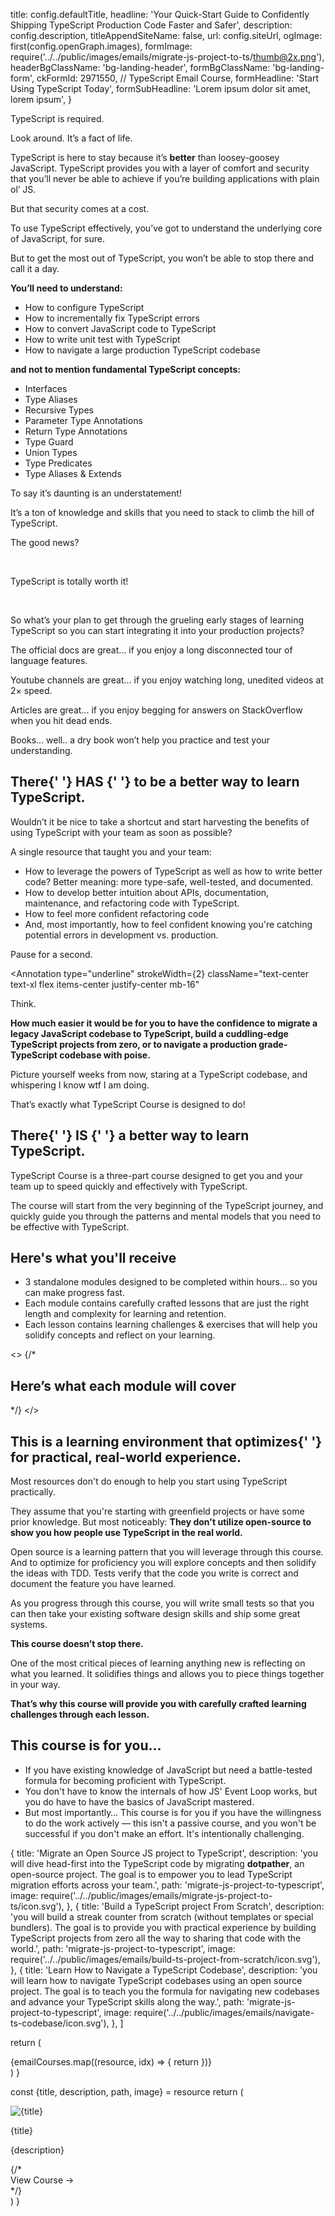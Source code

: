 
  title: config.defaultTitle,
  headline:
    'Your Quick-Start Guide to <span className="bg-gradient-to-l from-sky-50 to-cyan-200 bg-clip-text text-transparent decoration-clone">Confidently Shipping TypeScript</span> Production Code Faster and Safer',
  description: config.description,
  titleAppendSiteName: false,
  url: config.siteUrl,
  ogImage: first(config.openGraph.images),
  formImage: require('../../public/images/emails/migrate-js-project-to-ts/thumb@2x.png'),
  headerBgClassName: 'bg-landing-header',
  formBgClassName: 'bg-landing-form',
  ckFormId: 2971550, // TypeScript Email Course,
  formHeadline: 'Start Using TypeScript Today',
  formSubHeadline: 'Lorem ipsum dolor sit amet, lorem ipsum',
}


TypeScript is required.

Look around. It’s a fact of life.

TypeScript is here to stay because it’s **better** than loosey-goosey JavaScript. TypeScript provides you with a layer of comfort and security that you’ll never be able to achieve if you’re building applications with plain ol’ JS.

But that security comes at a cost.

To use TypeScript effectively, you’ve got to understand the underlying core of JavaScript, for sure.

But to get the most out of TypeScript, you won’t be able to stop there and call it a day.

**You’ll need to understand:**

<AnimatedList className="list-table pb-10 mx-auto max-w-screen-md px-6">

- How to configure TypeScript
- How to incrementally fix TypeScript errors
- How to convert JavaScript code to TypeScript
- How to write unit test with TypeScript
- How to navigate a large production TypeScript codebase

</AnimatedList>

**and not to mention fundamental TypeScript concepts:**

<AnimatedGrid className="list-grid pb-8 mx-auto max-w-screen-md px-6">

- Interfaces
- Type Aliases
- Recursive Types
- Parameter Type Annotations
- Return Type Annotations
- Type Guard
- Union Types
- Type Predicates
- Type Aliases & Extends

</AnimatedGrid>

To say it’s daunting is an understatement!

It’s a ton of knowledge and skills that you need to stack to climb the hill of TypeScript.

The good news?

<br/>
<Annotation type="underline" strokeWidth={6} className="max-w-screen-sm font-bold text-3xl mb-5 font-heading flex items-center justify-center text-center mx-auto">
  
TypeScript is totally worth it!

</Annotation>

<br />

So what’s your plan to get through the grueling early stages of learning TypeScript so you can start integrating it into your production projects?

The official docs are great… if you enjoy a long disconnected tour of language features.

Youtube channels are great… if you enjoy watching long, unedited videos at 2× speed.

Articles are great… if you enjoy begging for answers on StackOverflow when you hit dead ends.

Books… well.. a dry book won’t help you practice and test your understanding.

<h2 className="text-center py-8">
  There{' '}
  <Annotation type="underline" strokeWidth={6}>
    HAS
  </Annotation>{' '}
  to be a better way to learn TypeScript.
</h2>

Wouldn’t it be nice to take a shortcut and start harvesting the benefits of using TypeScript with your team as soon as possible?

A single resource that taught you and your team:

<AnimatedList className="list-table mx-auto max-w-screen-md px-6">

- How to leverage the powers of TypeScript as well as how to write better code? Better meaning: more type-safe, well-tested, and documented.
- How to develop better intuition about APIs, documentation, maintenance, and refactoring code with TypeScript.
- How to feel more confident refactoring code
- And, most importantly, how to feel confident knowing you're catching potential errors in development vs. production.

</AnimatedList>

<p className="text-center text-xl pt-8">Pause for a second.</p>

<Annotation
  type="underline"
  strokeWidth={2}
  className="text-center text-xl flex items-center justify-center mb-16"
>
  Think.
</Annotation>

**How much easier it would be for you to have the confidence to migrate a legacy JavaScript codebase to TypeScript, build a cuddling-edge TypeScript projects from zero, or to navigate a production grade-TypeScript codebase with poise.**

Picture yourself weeks from now, staring at a TypeScript codebase, and whispering I know wtf I am doing.

That’s exactly what TypeScript Course is designed to do!

<section className="bg-gradient-to-b from-black to-transparent bg-opacity-75 border-t border-gray-800 mt-24 pb-8">

<h2 className="text-center py-8">
  There{' '}
  <Annotation type="underline" strokeWidth={6}>
    IS
  </Annotation>{' '}
  a better way to learn TypeScript.
</h2>

TypeScript Course is a three-part course designed to get you and your team up to speed quickly and effectively with TypeScript.

The course will start from the very beginning of the TypeScript journey, and quickly guide you through the patterns and mental models that you need to be effective with TypeScript.

<h2 className="text-center py-8">Here's what you'll receive</h2>

<CheckList className="mb-16 max-w-screen-sm mx-auto">

- 3 standalone modules designed to be completed within hours… so you can make progress fast.
- Each module contains carefully crafted lessons that are just the right length and complexity for learning and retention.
- Each lesson contains learning challenges & exercises that will help you solidify concepts and reflect on your learning.

</CheckList>

<>
  {/* <h2 className="text-center pt-8">Here’s what each module will cover</h2> */}
</>

<EmailCourses />

<h2 className="text-center pb-10">
  This is a learning environment that optimizes{' '}
  <Annotation type="underline" multiline strokeWidth={6} padding={0}>
    for practical, real-world experience.
  </Annotation>
</h2>

Most resources don't do enough to help you start using TypeScript practically.

They assume that you're starting with greenfield projects or have some prior knowledge. But most noticeably: **They don't utilize open-source to show you how people use TypeScript in the real world.**

Open source is a learning pattern that you will leverage through this course. And to optimize for proficiency you will explore concepts and then solidify the ideas with TDD. Tests verify that the code you write is correct and document the feature you have learned.

As you progress through this course, you will write small tests so that you can then take your existing software design skills and ship some great systems.

<p className="text-center pb-5">
  <Annotation type="underline" strokeWidth={2}>
    <strong>This course doesn’t stop there.</strong>
  </Annotation>
</p>

One of the most critical pieces of learning anything new is reflecting on what you learned. It solidifies things and allows you to piece things together in your way.

**That’s why this course will provide you with carefully crafted learning challenges through each lesson.**

<h2 className="text-center pt-10">This course is for you…</h2>

<AnimatedList className="list-simple max-w-screen-sm mx-auto pb-5">

- If you have existing knowledge of JavaScript but need a battle-tested formula for becoming proficient with TypeScript.
- You don't have to know the internals of how JS' Event Loop works, but you do have to have the basics of JavaScript mastered.
- But most importantly… This course is for you if you have the willingness to do the work actively — this isn't a passive course, and you won't be successful if you don't make an effort. It's intentionally challenging.

</AnimatedList>
</section>

  {
    title: 'Migrate an Open Source JS project to TypeScript',
    description:
      'you will dive head-first into the TypeScript code by migrating **dotpather**, an open-source project. The goal is to empower you to lead TypeScript migration efforts across your team.',
    path: 'migrate-js-project-to-typescript',
    image: require('../../public/images/emails/migrate-js-project-to-ts/icon.svg'),
  },
  {
    title: 'Build a TypeScript project From Scratch',
    description:
      'you will build a streak counter from scratch (without templates or special bundlers). The goal is to provide you with practical experience by building TypeScript projects from zero all the way to sharing that code with the world.',
    path: 'migrate-js-project-to-typescript',
    image: require('../../public/images/emails/build-ts-project-from-scratch/icon.svg'),
  },
  {
    title: 'Learn How to Navigate a TypeScript Codebase',
    description:
      'you will learn how to navigate TypeScript codebases using an open source project. The goal is to teach you the formula for navigating new codebases and advance your TypeScript skills along the way.',
    path: 'migrate-js-project-to-typescript',
    image: require('../../public/images/emails/navigate-ts-codebase/icon.svg'),
  },
]

  return (
    <div className="max-w-screen-sm mx-auto">
      <div className="flex flex-col gap-5 pb-8 md:-mx-10">
        {emailCourses.map((resource, idx) => {
          return <Card resource={resource} idx={idx} key={resource.title} />
        })}
      </div>
    </div>
  )
}

  const {title, description, path, image} = resource
  return (
    <div className="group transition ease-in-out duration-200 not-prose flex flex-col justify-between relative">
      <div className="flex gap-10">
        <div className="flex justify-center flex-shrink-0">
          <Image src={image} height={150} alt={title} />
        </div>
        <div>
          <p className="text-2xl font-bold font-heading pt-8 inline-flex">
            {title}
          </p>
          <p className="text-base pt-4 pb-7 opacity-80 leading-relaxed">
            <Markdown>{description}</Markdown>
          </p>
        </div>
      </div>
      {/* <div>
        <Link href={path} passHref>
          <a className="font-semibold inline-flex text-sm shadow-xl">
            <span className="px-4 py-3 bg-white/10 group-hover:bg-white/20 rounded-l-lg transition">
              View Course
            </span>
            <span
              className="px-3 py-3 bg-white/5 group-hover:bg-white/10 rounded-r-lg text-gray-400 group-hover:text-gray-100 transition"
              role="img"
              aria-label="arrow right"
            >
              →
            </span>
          </a>
        </Link>
      </div> */}
    </div>
  )
}
